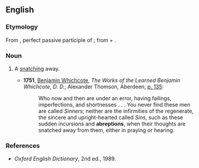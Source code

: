 ==English==

===Etymology===
From {{etyl|la|en}} {{term|abreptus|lang=la}}, perfect passive participle of {{term|abripio|abripiō|snatch away|lang=la}}; from {{term|ab||away|lang=la}} + {{term|rapio|rapiō|snatch|lang=la}}.

===Noun===
{{en-noun}}

# {{context|obsolete}} A [[snatching]] away.
#* '''1751''', [[w:Benjamin Whichcote|Benjamin Whichcote]], ''The Works of the Learned Benjamin Whichcote, D. D.'', Alexander Thomson, Aberdeen, [http://books.google.ca/books?id=yi4HAAAAQAAJ&printsec=titlepage#PPA135,M1 p. 135]:
#*: Who now and then are under an error, having failings, imperfections, and shortnesses . . .  You never find these men are called ''Sinners''; neither are the infirmities of the regenerate, the sincere and upright-hearted called ''Sins'', such as these sudden incursions and '''abreptions''', when their thoughts are snatched away from them, either in praying or hearing.

===References===
* ''Oxford English Dictionary'', 2nd ed., 1989.